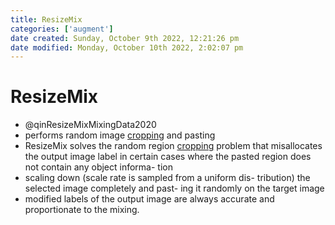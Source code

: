 ```yaml
---
title: ResizeMix
categories: ['augment']
date created: Sunday, October 9th 2022, 12:21:26 pm
date modified: Monday, October 10th 2022, 2:02:07 pm
---
```


# ResizeMix

- @qinResizeMixMixingData2020
- performs random image [cropping](cropping.qmd) and pasting
- ResizeMix solves the random region [cropping](cropping.qmd) problem that misallocates the output image label in certain cases where the pasted region does not contain any object informa- tion
- scaling down (scale rate is sampled from a uniform dis- tribution) the selected image completely and past- ing it randomly on the target image
- modified labels of the output image are always accurate and proportionate to the mixing.



